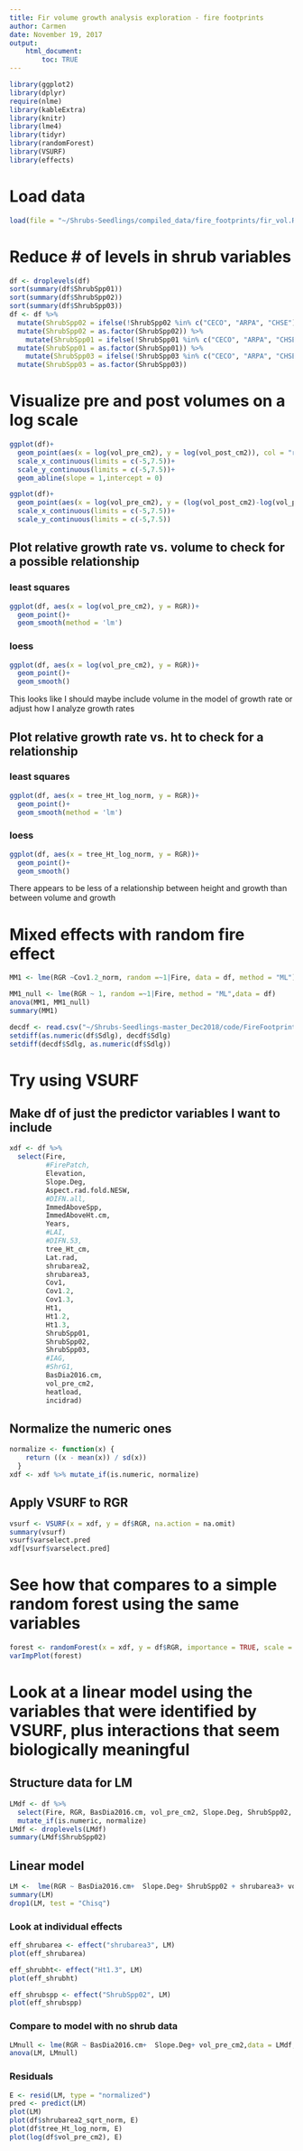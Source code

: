 ```yaml
---
title: Fir volume growth analysis exploration - fire footprints
author: Carmen
date: November 19, 2017
output: 
    html_document:
        toc: TRUE
---
```


```r
library(ggplot2)
library(dplyr)
require(nlme)
library(kableExtra)
library(knitr)
library(lme4)
library(tidyr)
library(randomForest)
library(VSURF)
library(effects)
```

# Load data
```r
load(file = "~/Shrubs-Seedlings/compiled_data/fire_footprints/fir_vol.Rdata")
```

# Reduce # of levels in shrub variables
```r
df <- droplevels(df)
sort(summary(df$ShrubSpp01))
sort(summary(df$ShrubSpp02))
sort(summary(df$ShrubSpp03))
df <- df %>% 
  mutate(ShrubSpp02 = ifelse(!ShrubSpp02 %in% c("CECO", "ARPA", "CHSE"), "Other", paste(ShrubSpp02)))%>% 
  mutate(ShrubSpp02 = as.factor(ShrubSpp02)) %>% 
    mutate(ShrubSpp01 = ifelse(!ShrubSpp01 %in% c("CECO", "ARPA", "CHSE"), "Other", paste(ShrubSpp01)))%>% 
  mutate(ShrubSpp01 = as.factor(ShrubSpp01)) %>% 
    mutate(ShrubSpp03 = ifelse(!ShrubSpp03 %in% c("CECO", "ARPA", "CHSE"), "Other", paste(ShrubSpp03)))%>% 
  mutate(ShrubSpp03 = as.factor(ShrubSpp03))
```


# Visualize pre and post volumes on a log scale
```r
ggplot(df)+
  geom_point(aes(x = log(vol_pre_cm2), y = log(vol_post_cm2)), col = "red")+
  scale_x_continuous(limits = c(-5,7.5))+
  scale_y_continuous(limits = c(-5,7.5))+
  geom_abline(slope = 1,intercept = 0)
```

```r
ggplot(df)+
  geom_point(aes(x = log(vol_pre_cm2), y = (log(vol_post_cm2)-log(vol_pre_cm2)) ), col = "green")+
  scale_x_continuous(limits = c(-5,7.5))+
  scale_y_continuous(limits = c(-5,7.5))
```

## Plot relative growth rate vs. volume to check for a possible relationship

### least squares
```r
ggplot(df, aes(x = log(vol_pre_cm2), y = RGR))+
  geom_point()+
  geom_smooth(method = 'lm')
```

### loess
```r
ggplot(df, aes(x = log(vol_pre_cm2), y = RGR))+
  geom_point()+
  geom_smooth()
```

This looks like I should maybe include volume in the model of growth rate or adjust how I analyze growth rates

## Plot relative growth rate vs. ht to check for a relationship

### least squares
```r
ggplot(df, aes(x = tree_Ht_log_norm, y = RGR))+
  geom_point()+
  geom_smooth(method = 'lm')
```

### loess
```r
ggplot(df, aes(x = tree_Ht_log_norm, y = RGR))+
  geom_point()+
  geom_smooth()
```

There appears to be less of a relationship between height and growth than between volume and growth

# Mixed effects with random fire effect
```r
MM1 <- lme(RGR ~Cov1.2_norm, random =~1|Fire, data = df, method = "ML")

MM1_null <- lme(RGR ~ 1, random =~1|Fire, method = "ML",data = df)
anova(MM1, MM1_null)
summary(MM1)
```

```r
decdf <- read.csv("~/Shrubs-Seedlings-master_Dec2018/code/FireFootprints_analysis/df_firvol_Dec2018.csv")
setdiff(as.numeric(df$Sdlg), decdf$Sdlg)
setdiff(decdf$Sdlg, as.numeric(df$Sdlg))
```

# Try using VSURF

## Make df of just the predictor variables I want to include
```r
xdf <- df %>% 
  select(Fire, 
         #FirePatch,
         Elevation,
         Slope.Deg,
         Aspect.rad.fold.NESW,
         #DIFN.all,
         ImmedAboveSpp,
         ImmedAboveHt.cm,
         Years,
         #LAI,
         #DIFN.53,
         tree_Ht_cm,
         Lat.rad,
         shrubarea2, 
         shrubarea3,
         Cov1, 
         Cov1.2, 
         Cov1.3, 
         Ht1, 
         Ht1.2, 
         Ht1.3,
         ShrubSpp01, 
         ShrubSpp02, 
         ShrubSpp03, 
         #IAG, 
         #ShrG1, 
         BasDia2016.cm, 
         vol_pre_cm2, 
         heatload,
         incidrad) 
```

## Normalize the numeric ones
```r
normalize <- function(x) {
    return ((x - mean(x)) / sd(x))
  }
xdf <- xdf %>% mutate_if(is.numeric, normalize)
```

## Apply VSURF to RGR
```r
vsurf <- VSURF(x = xdf, y = df$RGR, na.action = na.omit)
summary(vsurf)
vsurf$varselect.pred
xdf[vsurf$varselect.pred]
```

# See how that compares to a simple random forest using the same variables
```r
forest <- randomForest(x = xdf, y = df$RGR, importance = TRUE, scale = TRUE)
varImpPlot(forest)
```

# Look at a linear model using the variables that were identified by VSURF, plus interactions that seem biologically meaningful

## Structure data for LM
```r
LMdf <- df %>% 
  select(Fire, RGR, BasDia2016.cm, vol_pre_cm2, Slope.Deg, ShrubSpp02, shrubarea3, Ht1.3) %>% 
  mutate_if(is.numeric, normalize)
LMdf <- droplevels(LMdf)
summary(LMdf$ShrubSpp02)
```

## Linear model
```r
LM <-  lme(RGR ~ BasDia2016.cm+  Slope.Deg+ ShrubSpp02 + shrubarea3+ vol_pre_cm2+ Ht1.3 + vol_pre_cm2:Ht1.3,data = LMdf, random = ~ 1| Fire, method = "ML")
summary(LM)
drop1(LM, test = "Chisq")
```

### Look at individual effects
```r
eff_shrubarea <- effect("shrubarea3", LM)
plot(eff_shrubarea)

eff_shrubht<- effect("Ht1.3", LM)
plot(eff_shrubht)

eff_shrubspp <- effect("ShrubSpp02", LM)
plot(eff_shrubspp)
```

### Compare to model with no shrub data
```r
LMnull <- lme(RGR ~ BasDia2016.cm+  Slope.Deg+ vol_pre_cm2,data = LMdf, random = ~ 1| Fire, method = "ML")
anova(LM, LMnull)
```

### Residuals
```r
E <- resid(LM, type = "normalized")
pred <- predict(LM)
plot(LM)
plot(df$shrubarea2_sqrt_norm, E)
plot(df$tree_Ht_log_norm, E)
plot(log(df$vol_pre_cm2), E)
```
